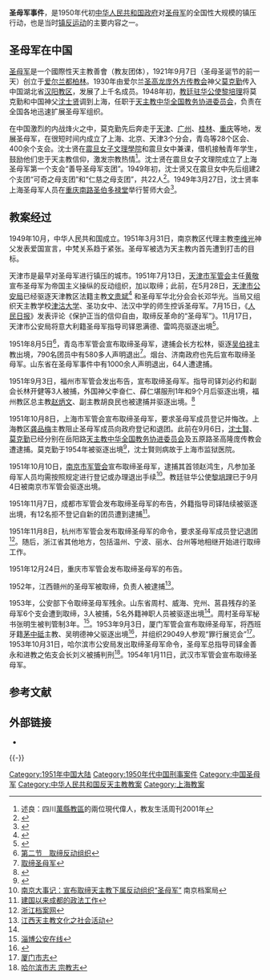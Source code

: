 {{Verylong}}
{{中國天主教}}
'''圣母军事件'''，是1950年代初[[中华人民共和国政府|中华人民共和国政府]]对[[圣母军|圣母军]]的全国性大规模的镇压行动，也是当时[[镇反运动|镇反运动]]的主要内容之一。

== 圣母军在中国 ==
[[圣母军|圣母军]]是一个國際性天主教善會（教友团体），1921年9月7日（圣母圣诞节的前一天）创立于[[爱尔兰|爱尔兰]][[都柏林|都柏林]]。1930年由爱尔兰[[圣高龙庞外方传教会|圣高龙庞外方传教会]]神父[[莫克勤|莫克勤]]传入中国湖北省[[汉阳教区|汉阳教区]]，发展了上千名成员。1948年初，[[教廷驻华公使|教廷驻华公使]][[黎培理|黎培理]]将莫克勤和中国神父[[沈士贤|沈士贤]]调到上海，任职于[[天主教中华全国教务协进委员会|天主教中华全国教务协进委员会]]，负责在全国各地迅速扩展圣母军组织。

在中国激烈的内战烽火之中，莫克勤先后奔走于[[天津|天津]]、[[广州|广州]]、[[桂林|桂林]]、[[重庆|重庆]]等地，发展圣母军，在很短时间内成立了上海、北京、天津3个分会，青岛等28个区会、400余个支会。沈士贤在[[震旦女子文理學院|震旦女子文理學院]]和震旦女中兼课，借机接触青年学生，鼓励他们忠于天主教信仰，激发宗教热情<ref>述良：四川[[萬縣教區|萬縣教區]]的兩位現代偉人，教友生活周刊2001年</ref>。沈士贤在震旦女子文理院成立了上海圣母军第一个支会“善导圣母军支团”。1949年初，沈士贤又在震旦女中先后组建2个支团“可奇之母支团”和“仁慈之母支团”，共22人<ref>{{Cite web |url=http://www.shtong.gov.cn/newsite/node2/node4/node2249/luwan/node37494/node37507/node62749/userobject1ai22515.html |title=卢湾区志 >> 第三十二编民族·宗教 >> 第二章宗教 >>第一节　天主教 |accessdate=2019-04-15 |archive-date=2009-01-09 |archive-url=https://web.archive.org/web/20090109013041/http://www.shtong.gov.cn/newsite/node2/node4/node2249/luwan/node37494/node37507/node62749/userobject1ai22515.html |dead-url=no }}</ref>。1949年3月27日，沈士贤率上海圣母军人员在[[重庆南路圣伯多禄堂|重庆南路圣伯多禄堂]]举行誓师大会<ref>{{Cite web |url=http://www.shtong.gov.cn/newsite/node2/node2245/node75195/node75203/node75283/node75297/userobject1ai91966.html |title=上海宗教志 >> 第四编天主教 >> 第二章团体 >>第六节　其他团体 |accessdate=2019-04-15 |archive-date=2013-12-19 |archive-url=https://web.archive.org/web/20131219141831/http://www.shtong.gov.cn/newsite/node2/node2245/node75195/node75203/node75283/node75297/userobject1ai91966.html |dead-url=no }}</ref>。

== 教案经过 ==

1949年10月，中华人民共和国成立。1951年3月31日，南京教区代理主教[[李维光|李维光]]神父发表爱国宣言，中梵关系趋于紧张。圣母军被选为天主教内首先遭到打击的目标。

天津市是最早对圣母军进行镇压的城市。1951年7月13日，[[天津市军管会|天津市军管会]]主任[[黄敬|黄敬]]宣布圣母军为帝国主义操纵的反动组织，加以取缔；此前，在5月28日，[[天津市公安局|天津市公安局]]已经驱逐天津教区法籍主教[[文贵斌|文贵斌]]<ref>{{Cite web |url=http://dlibrary.tjl.tj.cn/tjkzjs/77sb/2-rbql.htm |title=天津图书馆在线 |accessdate=2011-05-23 |archive-date=2007-01-27 |archive-url=https://web.archive.org/web/20070127053225/http://dlibrary.tjl.tj.cn/tjkzjs/77sb/2-rbql.htm |dead-url=yes }}</ref> 和圣母军华北分会会长邓华光。当局又组织天主教学校[[津沽大学|津沽大学]]、圣功女中、法汉中学的师生控诉圣母军。7月15日，《[[人民日报|人民日报]]》发表评论《保护正当的信仰自由，取缔反革命的“圣母军”》。11月17日，天津市公安局将意大利籍圣母军指导司铎恩满德、雷鸣亮驱逐出境<ref>{{Cite web |url=http://www.tjdfz.org.cn/tjtz/dsj/gongheguo/index.shtml |title=天津通志 > 大事记 |access-date=2017-03-02 |archive-url=https://web.archive.org/web/20170210205455/http://www.tjdfz.org.cn/tjtz/dsj/gongheguo/index.shtml |archive-date=2017-02-10 |dead-url=yes }}</ref>。

1951年8月5日<ref>[http://qpinet.qingdao.gov.cn/shizhi.nsf/0/4923ca1eea0de7df48256716000369dc?OpenDocument 第二节　取缔反动组织]{{dead link|date=2017年12月 |bot=InternetArchiveBot |fix-attempted=yes }}</ref>，青岛市军管会宣布取缔圣母军，逮捕会长方松林，驱逐[[吴伯禄|吴伯禄]]主教出境，790名团员中有580多人声明退出<ref name="取缔圣母军">[http://www.sd.gov.cn/art/2005/8/15/art_199_33062.html 取缔圣母军]{{dead link|date=2017年12月 |bot=InternetArchiveBot |fix-attempted=yes }}</ref>。烟台、济南政府也先后宣布取缔圣母军。山东省在圣母军事件中有1000余人声明退出，64人遭逮捕。 

1951年9月3日，福州市军管会发出布告，宣布取缔圣母军。指导司铎刘必约和副会长林开健等3人被捕，外国神父李奋仁、薛仁堪服刑1年和9个月后驱逐出境，福州教区总主教[[赵炳文|赵炳文]]、副主教胡良民也被逮捕并驱逐出境。<ref>{{Cite web |url=http://www.fjsq.gov.cn/ShowText.asp?ToBook=3201&index=464& |title=福州市志 |access-date=2011-05-23 |archive-url=https://web.archive.org/web/20160304104026/http://www.fjsq.gov.cn/ShowText.asp?ToBook=3201&index=464& |archive-date=2016-03-04 |dead-url=yes }}</ref>

1951年10月8日，上海市军管会宣布取缔圣母军，要求圣母军成员登记并悔改。上海教区[[龚品梅|龚品梅]]主教阻止圣母军成员向政府登记和退团。此前在9月6日，[[沈士賢|沈士賢]]、[[莫克勤|莫克勤]]已经分别在岳阳路[[天主教中华全国教务协进委员会|天主教中华全国教务协进委员会]]及五原路圣高隆庞传教会遭逮捕。莫克勤于1954年被驱逐出境<ref>{{cite web |url=http://www.catholic.org.tw/cathlife/2002/2475/22.htm |title=陳哲敏神父的迴響 |author=述良 |archive-url=https://web.archive.org/web/20060115134901/http://www.catholic.org.tw/cathlife/2002/2475/22.htm |date=2002年 |archive-date=2006-01-15 |access-date=2015-11-24 |deadurl=yes }}</ref>，沈士賢则病故于上海市监狱医院。

1951年10月10日，[[南京市军管会|南京市军管会]]宣布取缔圣母军，逮捕其首领赵鸿生，凡参加圣母军人员均需按照规定进行登记或办理退出手续<ref>[http://archivesnj.zf.17oh.com/default.php?mod=article&do=detail&tid=125670  南京大事记：宣布取缔天主教下属反动组织“圣母军”] {{Wayback|url=http://archivesnj.zf.17oh.com/default.php?mod=article&do=detail&tid=125670 |date=20160306191554 }} 南京档案局</ref>。教廷驻华公使[[黎培理|黎培理]]已于9月4日被南京市军管会驱逐出境。

1951年11月7日，成都市军管会发布取缔圣母军的布告，外籍指导司铎陆续被驱逐出境，有12名拒不登记自新的团员遭到逮捕<ref>[http://www.cdds.chengdu.gov.cn/detail.asp?id=2856 建国以来成都的政法工作]{{Dead link|date=2020年3月 |bot=InternetArchiveBot |fix-attempted=yes }}</ref>。

1951年11月8日，杭州市军管会发布取缔圣母军的命令，要求圣母军成员登记退团<ref>[http://www.zjda.gov.cn/archive/platformdata/infoplat/pub/archivesi_12/docs/200711/d_65614.html 浙江档案网]{{dead link|date=2017年12月 |bot=InternetArchiveBot |fix-attempted=yes }}</ref>。随后，浙江省其他地方，包括温州、宁波、丽水、台州等地相继开始进行取缔工作。

1951年12月24日，重庆市军管会发布取缔圣母军的布告。

1952年，江西赣州的圣母军被取缔，负责人被逮捕<ref>[http://www.jxmzj.gov.cn/2006-9/2006919104009.htm 江西天主教文化之社会活动]{{dead link|date=2017年12月 |bot=InternetArchiveBot |fix-attempted=yes }}</ref>。

1953年，公安部下令取缔圣母军残余。山东省周村、威海、兖州、莒县残存的圣母军6个支会遭到取缔，3人被捕，5名外籍神职人员被驱逐出境<ref name="取缔圣母军"/>。周村圣母军秘书张明生被判管制3年。<ref>[http://www.zbga.gov.cn/list/Display.aspx?type=5&OpetID=138 淄博公安在线]{{Dead link|date=2019年12月 |bot=InternetArchiveBot |fix-attempted=yes }}</ref>。1953年9月3日，厦门军管会宣布取缔圣母军，将西班牙籍[[茅中砥|茅中砥]]主教、吴明德神父驱逐出境<ref>{{Cite web |url=http://www.fjsq.gov.cn/ShowText.asp?ToBook=3153&index=1337& |title=厦门市志 |access-date=2011-05-23 |archive-url=https://web.archive.org/web/20160304104008/http://www.fjsq.gov.cn/ShowText.asp?ToBook=3153&index=1337& |archive-date=2016-03-04 |dead-url=yes }}</ref>，并组织29049人参观“罪行展览会”<ref>[http://www.fjsq.gov.cn/ShowText.asp?ToBook=3153&index=4173& 厦门市志]{{Dead link|date=2019年11月 |bot=InternetArchiveBot |fix-attempted=yes }}</ref>。1953年10月31日，哈尔滨市公安局发出取缔圣母军命令，圣母军总指导司铎金善永和进教之佑支会长刘义被捕判刑<ref>[http://218.10.232.41:8080/was40/detail?record=144&channelid=44878&presearchword= 哈尔滨市志 宗教志]</ref>。1954年1月11日，武汉市军管会宣布取缔圣母军。

== 参考文献 ==
{{Reflist|2}}

== 外部链接 ==
* {{cite web |url=http://blog.tianya.cn/post-830930-53849182-1.shtml |title=远离西方：1951年“圣母军”事件 |author=四书斋主 |date=2013-11-06 |website=天涯博客 |access-date=2015-11-24 |archive-date=2020-07-17 |archive-url=https://web.archive.org/web/20200717170752/http://blog.tianya.cn/post-830930-53849182-1.shtml |dead-url=no }}

{{-}}
{{中国基督教史|PRC}}
{{中华人民共和国宗教}}

[[Category:1951年中国大陆|Category:1951年中国大陆]]
[[Category:1950年代中国刑事案件|Category:1950年代中国刑事案件]]
[[Category:中国圣母军|Category:中国圣母军]]
[[Category:中华人民共和国反天主教教案|Category:中华人民共和国反天主教教案]]
[[Category:上海教案|Category:上海教案]]